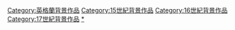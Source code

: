[[Category:英格蘭背景作品|Category:英格蘭背景作品]]
[[Category:15世紀背景作品|Category:15世紀背景作品]]
[[Category:16世紀背景作品|Category:16世紀背景作品]]
[[Category:17世紀背景作品|Category:17世紀背景作品]]
[[Category:都铎王朝|*]]
